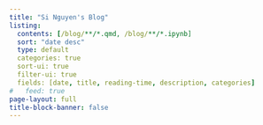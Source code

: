 ```yaml
---
title: "Si Nguyen's Blog"
listing:
  contents: [/blog/**/*.qmd, /blog/**/*.ipynb]
  sort: "date desc"
  type: default
  categories: true
  sort-ui: true
  filter-ui: true
  fields: [date, title, reading-time, description, categories]
#   feed: true
page-layout: full
title-block-banner: false
---
```

